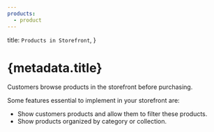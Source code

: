 ```yaml
---
products:
  - product
---
```



  title: `Products in Storefront`,
}

# {metadata.title}

Customers browse products in the storefront before purchasing.

Some features essential to implement in your storefront are:

- Show customers products and allow them to filter these products.
- Show products organized by category or collection.

<ChildDocs type="item" onlyTopLevel={true} />